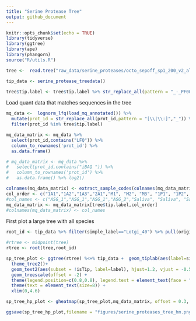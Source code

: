 ```yaml
---
title: "Serine Protease Tree"
output: github_document
---
```


```r
knitr::opts_chunk$set(echo = TRUE)
library(tidyverse)
library(ggtree)
library(ape)
library(phangorn)
source("R/utils.R")
```



```r
tree <-  read.tree("raw_data/serine_proteases/octo_sepoff_sp1_200_v2_aligned.fasta.contree")

tip_data <- serine_protease_treedata()

tree$tip.label <- tree$tip.label %>% str_replace_all(pattern = "_-_PF00089", replacement = "")
```

Load quant data that matches sequences in the tree

```r
mq_data <-  lognorm_lfq(load_mq_annotated()) %>% 
  mutate(prot_id = str_replace_all(prot_id,pattern = "[\\|\\:]","_")) %>% 
  filter(prot_id %in% tree$tip.label)

mq_data_matrix <- mq_data %>% 
  select(prot_id,contains("LFQ")) %>% 
  column_to_rownames('prot_id') %>% 
  as.data.frame()

# mq_data_matrix <- mq_data %>% 
#   select(prot_id,contains("iBAQ ")) %>% 
#   column_to_rownames('prot_id') %>% 
#   as.data.frame() %>% log2()

colnames(mq_data_matrix) <- extract_sample_codes(colnames(mq_data_matrix))
col_order <- c("1A1","1A2","1A3","2A1","M1", "M2", "M3", "1P1", "1P2", "1P3",  "2P1", "2P2", "2P3", "S1A", "S1B", "S2A", "S2B", "S3A", "S3B")
#col_names <- c("ASG_1","ASG_1","ASG_1","ASG_2","Saliva", "Saliva", "Saliva", "Adult PSG 1", "Adult PSG 1", "Adult PSG 1",  "Adult PSG 2", "Adult PSG 2", "Adult PSG 2", "1 Day PSG", "1 Day PSG", "20 Day PSG", "20 Day PSG", "30 Day PSG", "30 Day PSG")
mq_data_matrix <- mq_data_matrix[tree$tip.label,col_order]
#colnames(mq_data_matrix) <- col_names
```

First plot a large tree with all species

```r
root_id <- tip_data %>% filter(simple_label=="Lotgi_40") %>% pull(original_id) %>% str_extract("L.*")

#rtree <- midpoint(tree)
rtree <- root(tree,root_id)

sp_tree_plot <- ggtree(rtree) %<+% tip_data +  geom_tiplab(aes(label=simple_label,color=Species),size=1.5, linesize = 0.5) +
  theme_tree2()+
  geom_text2(aes(subset = !isTip, label=label), hjust=1.2, vjust = -0.5, size=1.5) +  
  geom_treescale(offset = -2) + 
  theme(legend.position=c(0.8,0.8), legend.text = element_text(face = "italic"), legend.title = element_blank()) + 
  theme(text = element_text(size=8)) +
  xlim(0,4.6) 

sp_tree_hp_plot <- gheatmap(sp_tree_plot,mq_data_matrix, offset = 0.3, width=0.45,font.size=2,colnames_angle=90, colnames_offset_y = -3)

ggsave(sp_tree_hp_plot,filename = "figures/serine_proteases_tree_hm.png", width = 17.8, height = 16, units = "cm")
```

